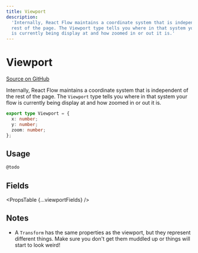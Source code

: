 ```yaml
---
title: Viewport
description:
  'Internally, React Flow maintains a coordinate system that is independent of the
  rest of the page. The Viewport type tells you where in that system your flow
  is currently being display at and how zoomed in or out it is.'
---
```



# Viewport

[Source on GitHub](https://github.com/xyflow/xyflow/blob/v11/packages/core/src/types/general.ts/#L93)

Internally, React Flow maintains a coordinate system that is independent of the
rest of the page. The `Viewport` type tells you where in that system your flow
is currently being display at and how zoomed in or out it is.

```ts
export type Viewport = {
  x: number;
  y: number;
  zoom: number;
};
```

## Usage

```ts
@todo
```

## Fields

<PropsTable {...viewportFields} />

## Notes

- A `Transform` has the same properties as the viewport, but they represent
  different things. Make sure you don't get them muddled up or things will start
  to look weird!
